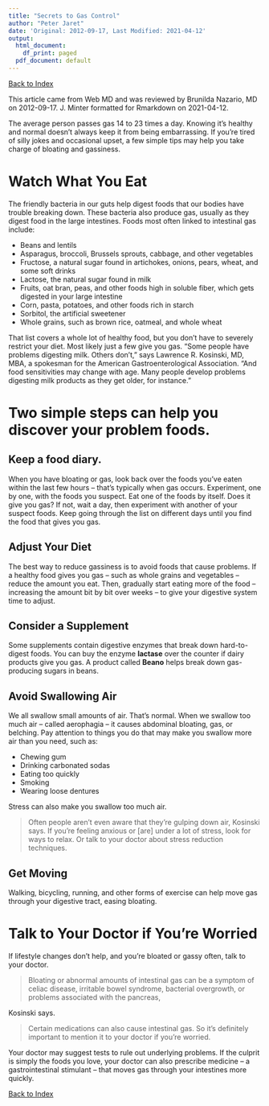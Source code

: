 ```yaml
---
title: "Secrets to Gas Control"
author: "Peter Jaret"
date: 'Original: 2012-09-17, Last Modified: 2021-04-12'
output:
  html_document:
    df_print: paged
  pdf_document: default
---
```

[Back to Index](../README.html)

This article came from Web MD and was reviewed by Brunilda Nazario, MD
on 2012-09-17. J. Minter formatted for Rmarkdown on 2021-04-12.

The average person passes gas 14 to 23 times a day. Knowing it’s healthy
and normal doesn’t always keep it from being embarrassing. If you’re
tired of silly jokes and occasional upset, a few simple tips may help
you take charge of bloating and gassiness.

# Watch What You Eat

The friendly bacteria in our guts help digest foods that our bodies have
trouble breaking down. These bacteria also produce gas, usually as they
digest food in the large intestines. Foods most often linked to
intestinal gas include:

- Beans and lentils
- Asparagus, broccoli, Brussels sprouts, cabbage, and other vegetables
- Fructose, a natural sugar found in artichokes, onions, pears, wheat, and some soft drinks
- Lactose, the natural sugar found in milk
- Fruits, oat bran, peas, and other foods high in soluble fiber, which gets digested in your large intestine
- Corn, pasta, potatoes, and other foods rich in starch
- Sorbitol, the artificial sweetener
- Whole grains, such as brown rice, oatmeal, and whole wheat

That list covers a whole lot of healthy food, but you don’t have to severely restrict your diet. Most likely just a few give you gas. "Some people have problems digesting milk. Others don’t," says Lawrence R. Kosinski, MD, MBA, a spokesman for the American Gastroenterological Association. "And food sensitivities may change with age. Many people develop problems digesting milk products as they get older, for instance."

# Two simple steps can help you discover your problem foods.

## Keep a food diary.

When you have bloating or gas, look back over the foods you’ve eaten within the last few hours – that’s typically when gas occurs.
Experiment, one by one, with the foods you suspect. Eat one of the foods by itself. Does it give you gas? If not, wait a day, then experiment with another of your suspect foods. Keep going through the list on different days until you find the food that gives you gas.

## Adjust Your Diet

The best way to reduce gassiness is to avoid foods that cause problems. If a healthy food gives you gas – such as whole grains and vegetables -- reduce the amount you eat. Then, gradually start eating more of the food – increasing the amount bit by bit over weeks – to give your digestive system time to adjust.

## Consider a Supplement

Some supplements contain digestive enzymes that break down hard-to-digest foods. You can buy the enzyme **lactase** over the counter if dairy products give you gas. A product called **Beano** helps break down gas-producing sugars in beans.

## Avoid Swallowing Air

We all swallow small amounts of air. That’s normal. When we swallow too much air – called aerophagia -- it causes abdominal bloating, gas, or belching. Pay attention to things you do that may make you swallow more air than you need, such as:

- Chewing gum
- Drinking carbonated sodas
- Eating too quickly
- Smoking
- Wearing loose dentures

Stress can also make you swallow too much air.

> Often people aren’t even aware that they’re gulping down air, Kosinski
> says. If you’re feeling anxious or [are] under a lot of stress, look for ways to relax. Or talk to your doctor about stress reduction techniques.

## Get Moving

Walking, bicycling, running, and other forms of exercise can help move gas through your digestive tract, easing bloating.

# Talk to Your Doctor if You’re Worried

If lifestyle changes don’t help, and you’re bloated or gassy often, talk to your doctor.

> Bloating or abnormal amounts of intestinal gas can be a symptom of celiac disease, irritable bowel syndrome, bacterial overgrowth, or problems associated with the pancreas,

Kosinski says.

> Certain medications can also cause intestinal gas. So it’s definitely important to mention it to your doctor if you’re worried.

Your doctor may suggest tests to rule out underlying problems. If
the culprit is simply the foods you love, your doctor can also
prescribe medicine -- a gastrointestinal stimulant -- that moves gas
through your intestines more quickly.

[Back to Index](../README.html)
